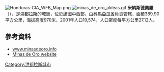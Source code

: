 [[Image:Honduras-CIA_WFB_Map.png|thumb]]
<!-- 檔案不存在 [[Image:Minas_de_oro.jpg|thumb]] ，可從英文維基百科取得 -->
<!-- 檔案不存在 [[Image:minas_de_oro_caserios1.jpg|thumb]] ，可從英文維基百科取得 -->
<!-- 檔案不存在 [[Image:minas_de_oro_caserios2.jpg|thumb]] ，可從英文維基百科取得 -->
<!-- 檔案不存在 [[Image:minas_de_oro_caserios5.jpg|thumb]] ，可從英文維基百科取得 -->
[[Image:minas_de_oro_aldeas.gif|thumb]]
<!-- 檔案不存在 [[Image:minas_de_oro_pueblo.gif|thumb]] ，可從英文維基百科取得 -->
'''米納斯德奧羅'''（{{lang-es|Minas de Oro}}），是[[洪都拉斯|洪都拉斯]]的城鎮，位於該國中西部，由[[科馬亞瓜省|科馬亞瓜省]]負責管轄，面積389.90平方公里，海拔高度970米，2001年人口10,574，人口密度每平方公里27.12人。

{{Coord|14|48|N|87|21|W|display=title}}

==參考資料==
* [https://web.archive.org/web/20070116210734/http://www.minasdeoro.info/ www.minasdeoro.info]
* [https://web.archive.org/web/20070116210734/http://www.minasdeoro.info/ Minas de Oro website]

{{Honduras-geo-stub}}
[[Category:洪都拉斯城市|Category:洪都拉斯城市]]